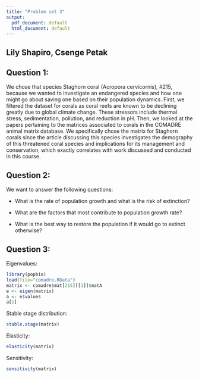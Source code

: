 ```yaml
---
title: "Problem set 3"
output:
  pdf_document: default
  html_document: default
---
```


## Lily Shapiro, Csenge Petak

## Question 1:
We chose that species Staghorn coral (Acropora cervicornis), #215, because we wanted to investigate an endangered species and how one might go about saving one based on their population dynamics. First, we filtered the dataset for corals as coral reefs are known to be declining greatly due to global climate change. These stressors include thermal stress, sedimentation, pollution, and reduction in pH. Then, we looked at the papers pertaining to the matrices associated to corals in the COMADRE animal matrix database. We specifically chose the matrix for Staghorn corals since the article discussing this species investigates the demography of this threatened coral species and implications for its management and conservation, which exactly correlates with work discussed and conducted in this course. 

## Question 2:
We want to answer the following questions:

* What is the rate of population growth and what is the risk of extinction? 

* What are the factors that most contribute to population growth rate?

* What is the best way to restore the population if it would go to extinct otherwise?

## Question 3:

Eigenvalues:

```r
library(popbio)
load(file="comadre.RData")
matrix <- comadre$mat[215][[1]]$matA
e <- eigen(matrix)
a <- e$values
a[1]
```

Stable stage distribution:

```r
stable.stage(matrix)
```

Elasticity:

```r
elasticity(matrix)
```

Sensitivity:

```r
sensitivity(matrix)
```






